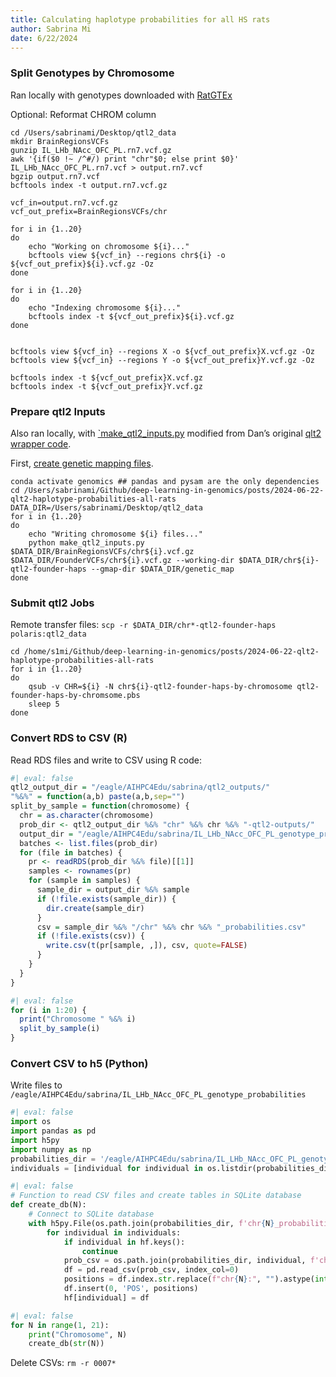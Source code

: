 ```yaml
---
title: Calculating haplotype probabilities for all HS rats
author: Sabrina Mi
date: 6/22/2024
---
```


### Split Genotypes by Chromosome

Ran locally with genotypes downloaded with [RatGTEx](https://ratgtex.org/download/)

Optional: Reformat CHROM column
```
cd /Users/sabrinami/Desktop/qtl2_data
mkdir BrainRegionsVCFs
gunzip IL_LHb_NAcc_OFC_PL.rn7.vcf.gz
awk '{if($0 !~ /^#/) print "chr"$0; else print $0}' IL_LHb_NAcc_OFC_PL.rn7.vcf > output.rn7.vcf
bgzip output.rn7.vcf
bcftools index -t output.rn7.vcf.gz
```

```
vcf_in=output.rn7.vcf.gz
vcf_out_prefix=BrainRegionsVCFs/chr

for i in {1..20}
do
    echo "Working on chromosome ${i}..."
    bcftools view ${vcf_in} --regions chr${i} -o ${vcf_out_prefix}${i}.vcf.gz -Oz
done
```
```
for i in {1..20}
do
    echo "Indexing chromosome ${i}..."
    bcftools index -t ${vcf_out_prefix}${i}.vcf.gz
done
```

```

bcftools view ${vcf_in} --regions X -o ${vcf_out_prefix}X.vcf.gz -Oz
bcftools view ${vcf_in} --regions Y -o ${vcf_out_prefix}Y.vcf.gz -Oz

bcftools index -t ${vcf_out_prefix}X.vcf.gz
bcftools index -t ${vcf_out_prefix}Y.vcf.gz
```


### Prepare qtl2 Inputs

Also ran locally, with [`make_qtl2_inputs.py](https://github.com/hakyimlab/sabrina-deep-learning-in-genomics/blob/main/posts/2023-11-22-qtl2-founder-haps-pbs-job-array/make_qtl2_inputs.py) modified from Dan's original [qlt2 wrapper code](https://github.com/daniel-munro/qtl2-founder-haps/tree/main). 

First, [create genetic mapping files](https://sabrina-dl.hakyimlab.org/posts/2023-11-08-calculating-br-genotype-probabilities/#write-genetic-mapping-files).

```
conda activate genomics ## pandas and pysam are the only dependencies
cd /Users/sabrinami/Github/deep-learning-in-genomics/posts/2024-06-22-qlt2-haplotype-probabilities-all-rats
DATA_DIR=/Users/sabrinami/Desktop/qtl2_data
for i in {1..20}
do
    echo "Writing chromosome ${i} files..."
    python make_qtl2_inputs.py $DATA_DIR/BrainRegionsVCFs/chr${i}.vcf.gz $DATA_DIR/FounderVCFs/chr${i}.vcf.gz --working-dir $DATA_DIR/chr${i}-qtl2-founder-haps --gmap-dir $DATA_DIR/genetic_map
done

```

### Submit qtl2 Jobs

Remote transfer files: `scp -r $DATA_DIR/chr*-qtl2-founder-haps polaris:qtl2_data`

```
cd /home/s1mi/Github/deep-learning-in-genomics/posts/2024-06-22-qlt2-haplotype-probabilities-all-rats
for i in {1..20}
do
    qsub -v CHR=${i} -N chr${i}-qtl2-founder-haps-by-chromosome qtl2-founder-haps-by-chromsome.pbs
    sleep 5
done
```


### Convert RDS to CSV (R)

Read RDS files and write to CSV using R code:

```r
#| eval: false
qtl2_output_dir = "/eagle/AIHPC4Edu/sabrina/qtl2_outputs/"
"%&%" = function(a,b) paste(a,b,sep="")
split_by_sample = function(chromosome) {
  chr = as.character(chromosome)
  prob_dir <- qtl2_output_dir %&% "chr" %&% chr %&% "-qtl2-outputs/"
  output_dir = "/eagle/AIHPC4Edu/sabrina/IL_LHb_NAcc_OFC_PL_genotype_probabilities/"
  batches <- list.files(prob_dir)
  for (file in batches) {
    pr <- readRDS(prob_dir %&% file)[[1]]
    samples <- rownames(pr)
    for (sample in samples) {
      sample_dir = output_dir %&% sample
      if (!file.exists(sample_dir)) {
        dir.create(sample_dir)
      }
      csv = sample_dir %&% "/chr" %&% chr %&% "_probabilities.csv"
      if (!file.exists(csv)) {
        write.csv(t(pr[sample, ,]), csv, quote=FALSE)
      }
    }
  }
}
```

```r
#| eval: false
for (i in 1:20) {
  print("Chromosome " %&% i)
  split_by_sample(i)
}
```

### Convert CSV to h5 (Python)

Write files to `/eagle/AIHPC4Edu/sabrina/IL_LHb_NAcc_OFC_PL_genotype_probabilities`

```python
#| eval: false
import os
import pandas as pd 
import h5py
import numpy as np
probabilities_dir = '/eagle/AIHPC4Edu/sabrina/IL_LHb_NAcc_OFC_PL_genotype_probabilities'
individuals = [individual for individual in os.listdir(probabilities_dir) if os.path.isdir(os.path.join(probabilities_dir, individual))]
```

```python
#| eval: false
# Function to read CSV files and create tables in SQLite database
def create_db(N):
    # Connect to SQLite database
    with h5py.File(os.path.join(probabilities_dir, f'chr{N}_probabilities.h5'), 'a') as hf:
        for individual in individuals:
            if individual in hf.keys():
                continue
            prob_csv = os.path.join(probabilities_dir, individual, f'chr{N}_probabilities.csv')
            df = pd.read_csv(prob_csv, index_col=0)
            positions = df.index.str.replace(f"chr{N}:", "").astype(int) 
            df.insert(0, 'POS', positions)
            hf[individual] = df

```

```python
#| eval: false
for N in range(1, 21):
    print("Chromosome", N)
    create_db(str(N))
```

Delete CSVs: `rm -r 0007*`